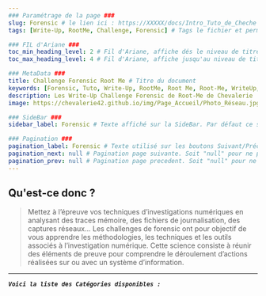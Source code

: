 ---
### Paramétrage de la page ###
slug: Forensic # le lien ici : https://XXXXX/docs/Intro_Tuto_de_Cheche
tags: [Write-Up, RootMe, Challenge, Forensic] # Tags le fichier et permet de grouper par mots clef

### FIL d'Ariane ###
toc_min_heading_level: 2 # Fil d'Ariane, affiche dés le niveau de titre 2. Par Défaut : 2
toc_max_heading_level: 4 # Fil d'Ariane, affiche jusqu'au niveau de titre 4. Par défaut : 3

### MetaData ###
title: Challenge Forensic Root Me # Titre du document
keywords: [Forensic, Tuto, Write-Up, RootMe, Root Me, Root-Me, WriteUp, WU, Chevalerie, Challenge, Chall] # Mots Clef
description: Les Write-Up Challenge Forensic de Root-Me de Chevalerie ! # La description du document
image: https://chevalerie42.github.io/img/Page_Accueil/Photo_Réseau.jpg # Image utilisé par les liens vers cette page. A 1ere vue il faut privilégier les liens externe

### SideBar ###
sidebar_label: Forensic # Texte affiché sur la SideBar. Par défaut ce sera le "title"

### Pagination ###
pagination_label: Forensic # Texte utilisé sur les boutons Suivant/Précédent. Par defaut "Title"
pagination_next: null # Pagination page suivante. Soit "null" pour ne pas en ajotuer. Soit dossier/fichier (Réseau/Intro_Reseau)
pagination_prev: null # Pagination page precedent. Soit "null" pour ne pas en ajotuer. Soit dossier/fichier (Réseau/Intro_Reseau)
---

## Qu'est-ce donc ? 

> Mettez à l’épreuve vos techniques d’investigations numériques en analysant des traces mémoire, des fichiers de journalisation, des captures réseaux... 
> Les challenges de forensic ont pour objectif de vous apprendre les méthodologies, les techniques et les outils associés à l’investigation numérique. Cette science consiste à réunir des éléments de preuve pour comprendre le déroulement d’actions réalisées sur ou avec un système d’information.

--- 

**_`Voici la liste des Catégories disponibles :`_**

